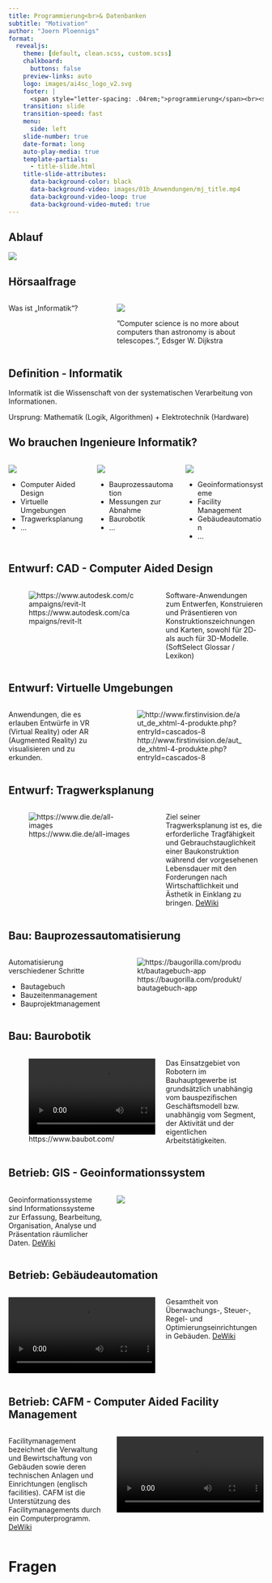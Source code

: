 ```yaml
---
title: Programmierung<br>& Datenbanken
subtitle: "Motivation"
author: "Joern Ploennigs"
format:
  revealjs:
    theme: [default, clean.scss, custom.scss]
    chalkboard: 
      buttons: false
    preview-links: auto
    logo: images/ai4sc_logo_v2.svg
    footer: |
      <span style="letter-spacing: .04rem;">programmierung</span><br><span style="letter-spacing: .0rem;">und datenbanken</span>
    transition: slide
    transition-speed: fast
    menu:
      side: left
    slide-number: true
    date-format: long
    auto-play-media: true
    template-partials:
      - title-slide.html
    title-slide-attributes:
      data-background-color: black
      data-background-video: images/01b_Anwendungen/mj_title.mp4
      data-background-video-loop: true
      data-background-video-muted: true
---
```




## Ablauf

![](images/partA_1.svg)



## Hörsaalfrage {background="#FFD966"}
 
:::: {.columns}
::: {.column width="40%" class="vcenter"}
Was ist „Informatik“?
:::
::: {.column width="60%"}
![](images/01b_Anwendungen/dijkstra.jpg)

”Computer science is no more about computers than astronomy is about telescopes.“, Edsger W. Dijkstra
:::
::::


## Definition - Informatik {background="#cdf2ff"}
::: {.callout-note title="Definition: Informatik"}
Informatik ist die Wissenschaft von der systematischen Verarbeitung von Informationen.

Ursprung: Mathematik (Logik, Algorithmen) + Elektrotechnik (Hardware)
:::


## Wo brauchen Ingenieure Informatik?

:::: {.columns}
::: {.column width="33%"}
![](images/01b_Anwendungen/step_design.png)

- Computer Aided Design
- Virtuelle Umgebungen
- Tragwerksplanung
- ...

:::
::: {.column width="33%"}
![](images/01b_Anwendungen/step_bau.png)


- Bauprozessautomation
- Messungen zur Abnahme
- Baurobotik
- ...

:::
::: {.column width="33%"}
![](images/01b_Anwendungen/step_operate.png)


- Geoinformationsysteme
- Facility Management
- Gebäudeautomation
- ...

:::
::::


## Entwurf: CAD - Computer Aided Design

:::: {.columns}
::: {.column width="60%"}
![https://www.autodesk.com/campaigns/revit-lt](images/01b_Anwendungen/design1.png)
:::
::: {.column width="40%"}
Software-Anwendungen zum Entwerfen, Konstruieren und Präsentieren von Konstruktionszeichnungen und Karten, sowohl für 2D- als auch für 3D-Modelle. 
(SoftSelect Glossar / Lexikon)
:::
::::



## Entwurf: Virtuelle Umgebungen

:::: {.columns}
::: {.column width="40%"}
Anwendungen, die es erlauben Entwürfe in VR (Virtual Reality) oder AR (Augmented Reality) zu visualisieren und zu erkunden.
:::
::: {.column width="60%"}
![http://www.firstinvision.de/aut_de_xhtml-4-produkte.php?entryId=cascados-8](images/01b_Anwendungen/desing2.jpg)
:::
::::



## Entwurf: Tragwerksplanung

:::: {.columns}
::: {.column width="60%"}
![https://www.die.de/all-images](images/01b_Anwendungen/design3.png)
:::
::: {.column width="40%"}
Ziel seiner Tragwerksplanung ist es, die erforderliche Tragfähigkeit und Gebrauchstauglichkeit einer Baukonstruktion während der vorgesehenen Lebensdauer mit den Forderungen nach Wirtschaftlichkeit und Ästhetik in Einklang zu bringen.
[DeWiki](https://dewiki.de/Lexikon/Tragwerksplaner)
:::
::::



## Bau: Bauprozessautomatisierung

:::: {.columns}
::: {.column width="40%"}
Automatisierung verschiedener Schritte

- Bautagebuch
- Bauzeitenmanagement
- Bauprojektmanagement

:::
::: {.column width="60%"}
![https://baugorilla.com/produkt/bautagebuch-app](images/01b_Anwendungen/image_3.png)
:::
::::



## Bau: Baurobotik

:::: {.columns}
::: {.column width="60%"}
![https://www.baubot.com/](images/01b_Anwendungen/Baubot.mp4)
:::
::: {.column width="40%"}
Das Einsatzgebiet von Robotern im Bauhauptgewerbe ist grundsätzlich unabhängig vom bauspezifischen Geschäftsmodell bzw. unabhängig vom Segment, der Aktivität und der eigentlichen Arbeitstätigkeiten.
:::
::::



## Betrieb: GIS - Geoinformationssystem

:::: {.columns}
::: {.column width="40%"}
Geoinformationssysteme sind Informationssysteme zur Erfassung, Bearbeitung, Organisation, Analyse und Präsentation räumlicher Daten.
[DeWiki](https://dewiki.de/Lexikon/Geoinformationssystem)
:::
::: {.column width="60%"}
![](images/01b_Anwendungen/image_4.png)
:::
::::



## Betrieb: Gebäudeautomation

:::: {.columns}
::: {.column width="60%"}
![](images/01b_Anwendungen/Munch%20Digital%20Twin.mp4)
:::
::: {.column width="40%"}
Gesamtheit von Überwachungs-, Steuer-, Regel- und Optimierungseinrichtungen in Gebäuden.
[DeWiki](https://dewiki.de/Lexikon/Gebäudeautomation)
:::
::::

 

## Betrieb: CAFM - Computer Aided Facility Management

:::: {.columns}
::: {.column width="40%"}
Facilitymanagement bezeichnet die Verwaltung und Bewirtschaftung von Gebäuden sowie deren technischen Anlagen und Einrichtungen (englisch facilities). CAFM ist die Unterstützung des Facilitymanagements durch ein Computerprogramm.
[DeWiki](https://dewiki.de/Lexikon/Facilitymanagement)
:::
::: {.column width="60%"}
![](images/01b_Anwendungen/DynamicSpacePlanning.mov)
:::
::::



# Fragen {background="#000" background-video="images/mj_questions.mp4" background-video-loop="true" background-video-muted="true"} 

